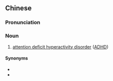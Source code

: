 {{also|注意力不足过动症}}
==Chinese==
{{zh-forms|s=注意力不足过动症|type=32111}}

===Pronunciation===
{{zh-pron
|m=zhùyìlì 不zú guòdòngzhèng
|cat=n
}}

===Noun===
{{zh-noun}}

# [[attention deficit hyperactivity disorder]] ([[ADHD]])

====Synonyms====
* {{l|cmn|多動症|tr=duōdòngzhèng}}
* {{l|cmn|注意力缺失症|tr=zhùyìlì quēshī zhèng}}